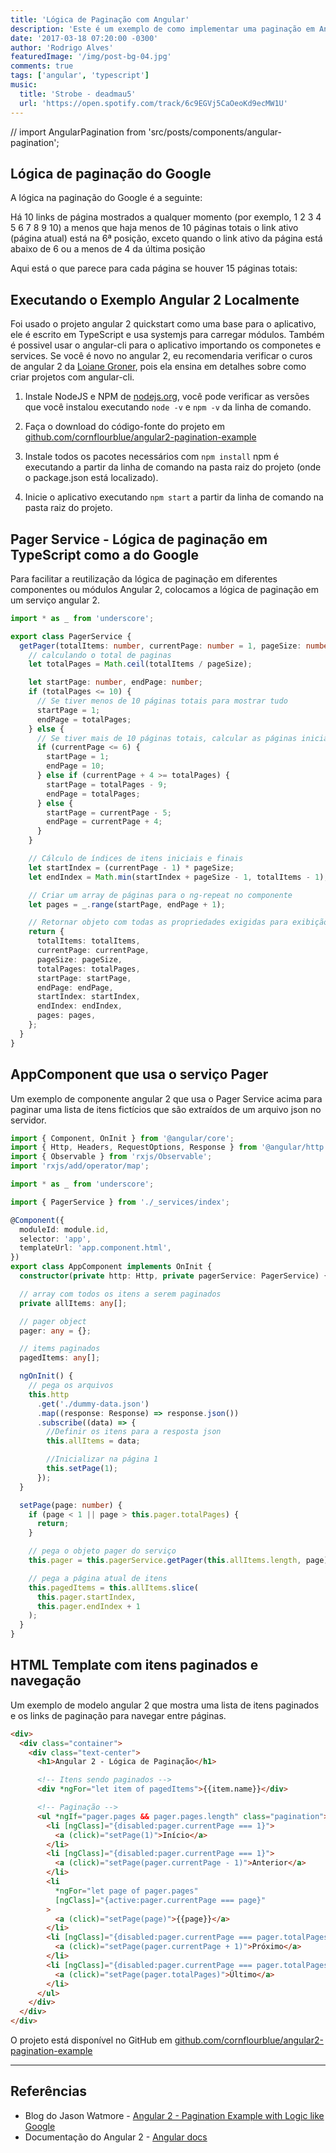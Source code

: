 ```yaml
---
title: 'Lógica de Paginação com Angular'
description: 'Este é um exemplo de como implementar uma paginação em Angular 2 com uma lógica como a do Google.'
date: '2017-03-18 07:20:00 -0300'
author: 'Rodrigo Alves'
featuredImage: '/img/post-bg-04.jpg'
comments: true
tags: ['angular', 'typescript']
music:
  title: 'Strobe - deadmau5'
  url: 'https://open.spotify.com/track/6c9EGVj5CaOeoKd9ecMW1U'
---
```


// import AngularPagination from 'src/posts/components/angular-pagination';

## Lógica de paginação do Google

A lógica na paginação do Google é a seguinte:

Há 10 links de página mostrados a qualquer momento (por exemplo, 1 2 3 4 5 6 7 8 9 10) a menos que haja menos de 10 páginas totais
o link ativo (página atual) está na 6ª posição, exceto quando o link ativo da página está abaixo de 6 ou a menos de 4 da última posição

Aqui está o que parece para cada página se houver 15 páginas totais:

<AngularPagination />

## Executando o Exemplo Angular 2 Localmente

Foi usado o projeto angular 2 quickstart como uma base para o aplicativo, ele é escrito em TypeScript e usa systemjs para carregar módulos. Também é possivel usar o angular-cli para o aplicativo importando os componetes e services. Se você é novo no angular 2, eu recomendaria verificar o curos de angular 2 da [Loiane Groner](https://www.youtube.com/playlist?list=PLGxZ4Rq3BOBoSRcKWEdQACbUCNWLczg2G), pois ela ensina em detalhes sobre como criar projetos com angular-cli.

1. Instale NodeJS e NPM de [nodejs.org](https://nodejs.org/en/download/), você pode verificar as versões que você instalou executando `node -v` e `npm -v` da linha de comando.

1. Faça o download do código-fonte do projeto em [github.com/cornflourblue/angular2-pagination-example](https://github.com/cornflourblue/angular2-pagination-example)

1. Instale todos os pacotes necessários com `npm install` npm é executando a partir da linha de comando na pasta raiz do projeto (onde o package.json está localizado).

1. Inicie o aplicativo executando `npm start` a partir da linha de comando na pasta raiz do projeto.

## Pager Service - Lógica de paginação em TypeScript como a do Google

Para facilitar a reutilização da lógica de paginação em diferentes componentes ou módulos Angular 2, colocamos a lógica de paginação em um serviço angular 2.

```typescript
import * as _ from 'underscore';

export class PagerService {
  getPager(totalItems: number, currentPage: number = 1, pageSize: number = 10) {
    // calculando o total de paginas
    let totalPages = Math.ceil(totalItems / pageSize);

    let startPage: number, endPage: number;
    if (totalPages <= 10) {
      // Se tiver menos de 10 páginas totais para mostrar tudo
      startPage = 1;
      endPage = totalPages;
    } else {
      // Se tiver mais de 10 páginas totais, calcular as páginas inicial e final
      if (currentPage <= 6) {
        startPage = 1;
        endPage = 10;
      } else if (currentPage + 4 >= totalPages) {
        startPage = totalPages - 9;
        endPage = totalPages;
      } else {
        startPage = currentPage - 5;
        endPage = currentPage + 4;
      }
    }

    // Cálculo de índices de itens iniciais e finais
    let startIndex = (currentPage - 1) * pageSize;
    let endIndex = Math.min(startIndex + pageSize - 1, totalItems - 1);

    // Criar um array de páginas para o ng-repeat no componente
    let pages = _.range(startPage, endPage + 1);

    // Retornar objeto com todas as propriedades exigidas para exibição
    return {
      totalItems: totalItems,
      currentPage: currentPage,
      pageSize: pageSize,
      totalPages: totalPages,
      startPage: startPage,
      endPage: endPage,
      startIndex: startIndex,
      endIndex: endIndex,
      pages: pages,
    };
  }
}
```

## AppComponent que usa o serviço Pager

Um exemplo de componente angular 2 que usa o Pager Service acima para paginar uma lista de itens fictícios que são extraídos de um arquivo json no servidor.

```typescript
import { Component, OnInit } from '@angular/core';
import { Http, Headers, RequestOptions, Response } from '@angular/http';
import { Observable } from 'rxjs/Observable';
import 'rxjs/add/operator/map';

import * as _ from 'underscore';

import { PagerService } from './_services/index';

@Component({
  moduleId: module.id,
  selector: 'app',
  templateUrl: 'app.component.html',
})
export class AppComponent implements OnInit {
  constructor(private http: Http, private pagerService: PagerService) {}

  // array com todos os itens a serem paginados
  private allItems: any[];

  // pager object
  pager: any = {};

  // items paginados
  pagedItems: any[];

  ngOnInit() {
    // pega os arquivos
    this.http
      .get('./dummy-data.json')
      .map((response: Response) => response.json())
      .subscribe((data) => {
        //Definir os itens para a resposta json
        this.allItems = data;

        //Inicializar na página 1
        this.setPage(1);
      });
  }

  setPage(page: number) {
    if (page < 1 || page > this.pager.totalPages) {
      return;
    }

    // pega o objeto pager do serviço
    this.pager = this.pagerService.getPager(this.allItems.length, page);

    // pega a página atual de itens
    this.pagedItems = this.allItems.slice(
      this.pager.startIndex,
      this.pager.endIndex + 1
    );
  }
}
```

## HTML Template com itens paginados e navegação

Um exemplo de modelo angular 2 que mostra uma lista de itens paginados e os links de paginação para navegar entre páginas.

```html
<div>
  <div class="container">
    <div class="text-center">
      <h1>Angular 2 - Lógica de Paginação</h1>

      <!-- Itens sendo paginados -->
      <div *ngFor="let item of pagedItems">{{item.name}}</div>

      <!-- Paginação -->
      <ul *ngIf="pager.pages && pager.pages.length" class="pagination">
        <li [ngClass]="{disabled:pager.currentPage === 1}">
          <a (click)="setPage(1)">Início</a>
        </li>
        <li [ngClass]="{disabled:pager.currentPage === 1}">
          <a (click)="setPage(pager.currentPage - 1)">Anterior</a>
        </li>
        <li
          *ngFor="let page of pager.pages"
          [ngClass]="{active:pager.currentPage === page}"
        >
          <a (click)="setPage(page)">{{page}}</a>
        </li>
        <li [ngClass]="{disabled:pager.currentPage === pager.totalPages}">
          <a (click)="setPage(pager.currentPage + 1)">Próximo</a>
        </li>
        <li [ngClass]="{disabled:pager.currentPage === pager.totalPages}">
          <a (click)="setPage(pager.totalPages)">Último</a>
        </li>
      </ul>
    </div>
  </div>
</div>
```

O projeto está disponível no GitHub em [github.com/cornflourblue/angular2-pagination-example](https://github.com/cornflourblue/angular2-pagination-example)

---

## Referências

- Blog do Jason Watmore - [Angular 2 - Pagination Example with Logic like Google](http://jasonwatmore.com/post/2016/08/23/angular-2-pagination-example-with-logic-like-google)
- Documentação do Angular 2 - [Angular docs](https://angular.io/docs/ts/latest/)
